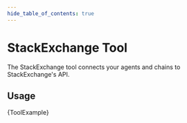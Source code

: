 ```yaml
---
hide_table_of_contents: true
---
```



# StackExchange Tool

The StackExchange tool connects your agents and chains to StackExchange's API.

## Usage


<CodeBlock language="typescript">{ToolExample}</CodeBlock>
